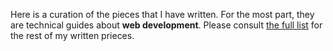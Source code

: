 Here is a curation of the pieces that I have written. For the most part, they are technical guides about **web development**. Please consult [the full list](/writing) for the rest of my written prieces.
